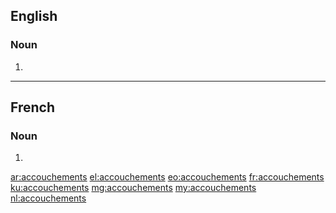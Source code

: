 ==English==

===Noun===
{{head|en|plural}}

# {{plural of|accouchement|lang=en}}

----

==French==

===Noun===
{{head|fr|plural|g=f-p}}

# {{plural of|accouchement|lang=fr}}

[[ar:accouchements]]
[[el:accouchements]]
[[eo:accouchements]]
[[fr:accouchements]]
[[ku:accouchements]]
[[mg:accouchements]]
[[my:accouchements]]
[[nl:accouchements]]